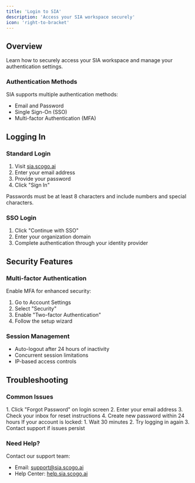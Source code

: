 ```yaml
---
title: 'Login to SIA'
description: 'Access your SIA workspace securely'
icon: 'right-to-bracket'
---
```


## Overview

Learn how to securely access your SIA workspace and manage your authentication settings.

### Authentication Methods

SIA supports multiple authentication methods:
- Email and Password
- Single Sign-On (SSO)
- Multi-factor Authentication (MFA)

## Logging In

### Standard Login
1. Visit [sia.scogo.ai](https://sia.scogo.ai)
2. Enter your email address
3. Provide your password
4. Click "Sign In"

<Note>
Passwords must be at least 8 characters and include numbers and special characters.
</Note>

### SSO Login
1. Click "Continue with SSO"
2. Enter your organization domain
3. Complete authentication through your identity provider

## Security Features

### Multi-factor Authentication
Enable MFA for enhanced security:
1. Go to Account Settings
2. Select "Security"
3. Enable "Two-factor Authentication"
4. Follow the setup wizard

### Session Management
- Auto-logout after 24 hours of inactivity
- Concurrent session limitations
- IP-based access controls

## Troubleshooting

### Common Issues

<AccordionGroup>
  <Accordion title="Forgot Password">
    1. Click "Forgot Password" on login screen
    2. Enter your email address
    3. Check your inbox for reset instructions
    4. Create new password within 24 hours
  </Accordion>
  
  <Accordion title="Account Locked">
    If your account is locked:
    1. Wait 30 minutes
    2. Try logging in again
    3. Contact support if issues persist
  </Accordion>
</AccordionGroup>

### Need Help?
Contact our support team:
- Email: support@sia.scogo.ai
- Help Center: [help.sia.scogo.ai](https://help.sia.scogo.ai)
